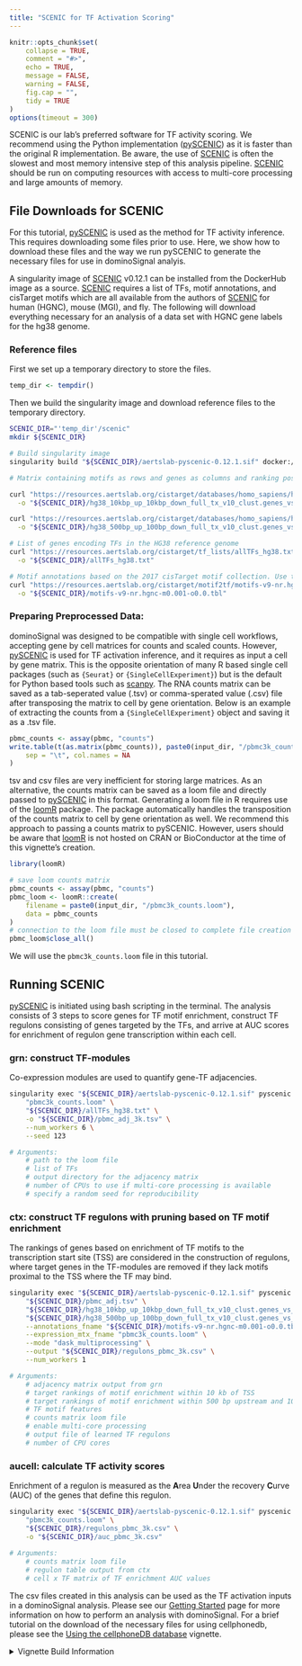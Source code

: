 ```yaml
---
title: "SCENIC for TF Activation Scoring"
---
```


```r
knitr::opts_chunk$set(
    collapse = TRUE,
    comment = "#>",
    echo = TRUE,
    message = FALSE,
    warning = FALSE,
    fig.cap = "",
    tidy = TRUE
)
options(timeout = 300)
```

SCENIC is our lab's preferred software for TF activity scoring. We recommend using the Python implementation ([pySCENIC](https://pyscenic.readthedocs.io/en/latest/)) as it is faster than the original R implementation. Be aware, the use of [SCENIC](https://scenic.aertslab.org/) is often the slowest and most memory intensive step of this analysis pipeline. [SCENIC](https://scenic.aertslab.org/) should be run on computing resources with access to multi-core processing and large amounts of memory.

## File Downloads for SCENIC
For this tutorial, [pySCENIC](https://pyscenic.readthedocs.io/en/latest/) is used as the method for TF activity inference. This requires downloading some files prior to use. Here, we show how to download these files and the way we run pySCENIC to generate the necessary files for use in dominoSignal analyis.

A singularity image of [SCENIC](https://scenic.aertslab.org/) v0.12.1 can be installed from the DockerHub image as a source. [SCENIC](https://scenic.aertslab.org/) requires a list of TFs, motif annotations, and cisTarget motifs which are all available from the authors of [SCENIC](https://scenic.aertslab.org/) for human (HGNC), mouse (MGI), and fly. The following will download everything necessary for an analysis of a data set with HGNC gene labels for the hg38 genome.


### Reference files
First we set up a temporary directory to store the files.
```r
temp_dir <- tempdir()
```

Then we build the singularity image and download reference files to the temporary directory.

```bash
SCENIC_DIR="'temp_dir'/scenic"
mkdir ${SCENIC_DIR}

# Build singularity image
singularity build "${SCENIC_DIR}/aertslab-pyscenic-0.12.1.sif" docker://aertslab/pyscenic:0.12.1

# Matrix containing motifs as rows and genes as columns and ranking position for each gene and motif (based on CRM scores) as values. URLs provided link to v2 feather files required for the 0.12.1 version of pySENIC.

curl "https://resources.aertslab.org/cistarget/databases/homo_sapiens/hg38/refseq_r80/mc_v10_clust/gene_based/hg38_10kbp_up_10kbp_down_full_tx_v10_clust.genes_vs_motifs.rankings.feather" \
  -o "${SCENIC_DIR}/hg38_10kbp_up_10kbp_down_full_tx_v10_clust.genes_vs_motifs.rankings.feather"

curl "https://resources.aertslab.org/cistarget/databases/homo_sapiens/hg38/refseq_r80/mc_v10_clust/gene_based/hg38_500bp_up_100bp_down_full_tx_v10_clust.genes_vs_motifs.rankings.feather" \
  -o "${SCENIC_DIR}/hg38_500bp_up_100bp_down_full_tx_v10_clust.genes_vs_motifs.rankings.feather"

# List of genes encoding TFs in the HG38 reference genome
curl "https://resources.aertslab.org/cistarget/tf_lists/allTFs_hg38.txt" \
  -o "${SCENIC_DIR}/allTFs_hg38.txt"

# Motif annotations based on the 2017 cisTarget motif collection. Use these files if you are using the mc9nr databases.
curl "https://resources.aertslab.org/cistarget/motif2tf/motifs-v9-nr.hgnc-m0.001-o0.0.tbl" \
  -o "${SCENIC_DIR}/motifs-v9-nr.hgnc-m0.001-o0.0.tbl"
```

### Preparing Preprocessed Data:
dominoSignal was designed to be compatible with single cell workflows, accepting gene by cell matrices for counts and scaled counts. However, [pySCENIC](https://pyscenic.readthedocs.io/en/latest/) is used for TF activation inference, and it requires as input a cell by gene matrix. This is the opposite orientation of many R based single cell packages (such as `{Seurat}` or `{SingleCellExperiment}`) but is the default for Python based tools such as [scanpy](https://scanpy.readthedocs.io/en/stable/). The RNA counts matrix can be saved as a tab-seperated value (.tsv) or comma-sperated value (.csv) file after transposing the matrix to cell by gene orientation. Below is an example of extracting the counts from a `{SingleCellExperiment}` object and saving it as a .tsv file.

```r
pbmc_counts <- assay(pbmc, "counts")
write.table(t(as.matrix(pbmc_counts)), paste0(input_dir, "/pbmc3k_counts.tsv"),
    sep = "\t", col.names = NA
)
```

tsv and csv files are very inefficient for storing large matrices. As an alternative, the counts matrix can be saved as a loom file and directly passed to [pySCENIC](https://pyscenic.readthedocs.io/en/latest/) in this format. Generating a loom file in R requires use of the [loomR](https://github.com/mojaveazure/loomR) package. The package automatically handles the transposition of the counts matrix to cell by gene orientation as well. We recommend this approach to passing a counts matrix to pySCENIC. However, users should be aware that [loomR](https://github.com/mojaveazure/loomR) is not hosted on CRAN or BioConductor at the time of this vignette's creation. 

```r
library(loomR)

# save loom counts matrix
pbmc_counts <- assay(pbmc, "counts")
pbmc_loom <- loomR::create(
    filename = paste0(input_dir, "/pbmc3k_counts.loom"),
    data = pbmc_counts
)
# connection to the loom file must be closed to complete file creation
pbmc_loom$close_all()
```

We will use the `pbmc3k_counts.loom` file in this tutorial.

## Running SCENIC

[pySCENIC](https://pyscenic.readthedocs.io/en/latest/) is initiated using bash scripting in the terminal. The analysis consists of 3 steps to score genes for TF motif enrichment, construct TF regulons consisting of genes targeted by the TFs, and arrive at AUC scores for enrichment of regulon gene transcription within each cell.

### grn: construct TF-modules

Co-expression modules are used to quantify gene-TF adjacencies.

```bash
singularity exec "${SCENIC_DIR}/aertslab-pyscenic-0.12.1.sif" pyscenic grn \
    "pbmc3k_counts.loom" \
    "${SCENIC_DIR}/allTFs_hg38.txt" \
    -o "${SCENIC_DIR}/pbmc_adj_3k.tsv" \
    --num_workers 6 \
    --seed 123

# Arguments:
    # path to the loom file
    # list of TFs
    # output directory for the adjacency matrix
    # number of CPUs to use if multi-core processing is available
    # specify a random seed for reproducibility
```

### ctx: construct TF regulons with pruning based on TF motif enrichment

The rankings of genes based on enrichment of TF motifs to the transcription start site (TSS) are considered in the construction of regulons, where target genes in the TF-modules are removed if they lack motifs proximal to the TSS where the TF may bind.

```bash
singularity exec "${SCENIC_DIR}/aertslab-pyscenic-0.12.1.sif" pyscenic ctx \
    "${SCENIC_DIR}/pbmc_adj.tsv" \
    "${SCENIC_DIR}/hg38_10kbp_up_10kbp_down_full_tx_v10_clust.genes_vs_motifs.rankings.feather" \
    "${SCENIC_DIR}/hg38_500bp_up_100bp_down_full_tx_v10_clust.genes_vs_motifs.rankings.feather" \
    --annotations_fname "${SCENIC_DIR}/motifs-v9-nr.hgnc-m0.001-o0.0.tbl" \
    --expression_mtx_fname "pbmc3k_counts.loom" \
    --mode "dask_multiprocessing" \
    --output "${SCENIC_DIR}/regulons_pbmc_3k.csv" \
    --num_workers 1                                                          

# Arguments:
    # adjacency matrix output from grn
    # target rankings of motif enrichment within 10 kb of TSS
    # target rankings of motif enrichment within 500 bp upstream and 100 bp downstream of TSS
    # TF motif features
    # counts matrix loom file
    # enable multi-core processing
    # output file of learned TF regulons
    # number of CPU cores
```

### aucell: calculate TF activity scores

Enrichment of a regulon is measured as the **A**rea **U**nder the recovery **C**urve (AUC) of the genes that define this regulon.

```bash
singularity exec "${SCENIC_DIR}/aertslab-pyscenic-0.12.1.sif" pyscenic aucell \
    "pbmc3k_counts.loom" \
    "${SCENIC_DIR}/regulons_pbmc_3k.csv" \
    -o "${SCENIC_DIR}/auc_pbmc_3k.csv"
    
# Arguments:
    # counts matrix loom file
    # regulon table output from ctx
    # cell x TF matrix of TF enrichment AUC values
```

The csv files created in this analysis can be used as the TF activation inputs in a dominoSignal analysis. Please see our [Getting Started](vignette("dominoSignal")) page for more information on how to perform an analysis with dominoSignal. For a brief tutorial on the download of the necessary files for using cellphonedb, please see the [Using the cellphoneDB database](vignette("cellphonedb_vignette")) vignette.

<details><summary>Vignette Build Information</summary>
Date last built and session information:
```r
Sys.Date()
sessionInfo()
```
</details>